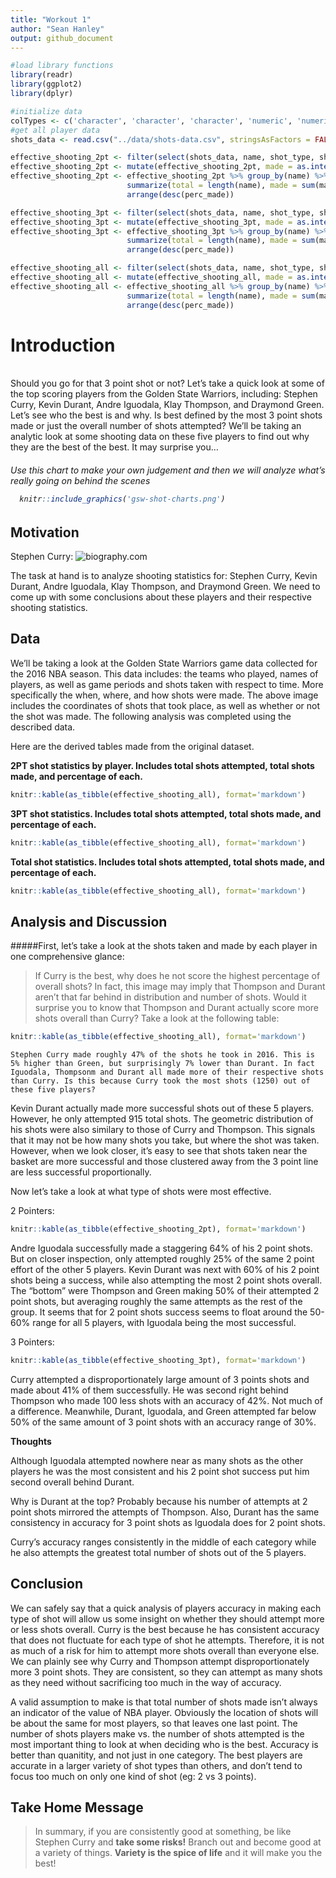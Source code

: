 ```yaml
---
title: "Workout 1"
author: "Sean Hanley"
output: github_document
---
```


```r

#load library functions
library(readr)
library(ggplot2)
library(dplyr)

#initialize data
colTypes <- c('character', 'character', 'character', 'numeric', 'numeric', 'numeric', 'numeric', 'character', 'factor', 'factor', 'numeric', 'character', 'numeric', 'numeric', 'character', 'numeric')
#get all player data
shots_data <- read.csv("../data/shots-data.csv", stringsAsFactors = FALSE, header = TRUE, colClasses = colTypes)

effective_shooting_2pt <- filter(select(shots_data, name, shot_type, shot_made_flag), shot_type == '2PT Field Goal')
effective_shooting_2pt <- mutate(effective_shooting_2pt, made = as.integer(shot_made_flag == 'shot_yes'))
effective_shooting_2pt <- effective_shooting_2pt %>% group_by(name) %>% 
                          summarize(total = length(name), made = sum(made), perc_made = made/total) %>%
                          arrange(desc(perc_made))

effective_shooting_3pt <- filter(select(shots_data, name, shot_type, shot_made_flag), shot_type == '3PT Field Goal')
effective_shooting_3pt <- mutate(effective_shooting_3pt, made = as.integer(shot_made_flag == 'shot_yes'))
effective_shooting_3pt <- effective_shooting_3pt %>% group_by(name) %>% 
                          summarize(total = length(name), made = sum(made), perc_made = made/total) %>%
                          arrange(desc(perc_made))

effective_shooting_all <- filter(select(shots_data, name, shot_type, shot_made_flag))
effective_shooting_all <- mutate(effective_shooting_all, made = as.integer(shot_made_flag == 'shot_yes'))
effective_shooting_all <- effective_shooting_all %>% group_by(name) %>% 
                          summarize(total = length(name), made = sum(made), perc_made = made/total) %>%
                          arrange(desc(perc_made))


```

**Introduction**
=================
<br/>
    Should you go for that 3 point shot or not? Let's take a quick look at some of the top scoring players from the Golden State Warriors, including: Stephen Curry, Kevin Durant, Andre Iguodala, Klay Thompson, and Draymond Green. Let's see who the best is and why. Is best defined by the most 3 point shots made or just the overall number of shots attempted? We'll be taking an analytic look at some shooting data on these five players to find out why they are the best of the best. It may surprise you...

<H6> *Use this chart to make your own judgement and then we will analyze what's really going on behind the scenes*<br />

```r
  knitr::include_graphics('gsw-shot-charts.png')
```


**Motivation**
---------------

Stephen Curry: ![biography.com](https://www.biography.com/.image/ar_1:1%2Cc_fill%2Ccs_srgb%2Cg_face%2Cq_auto:good%2Cw_300/MTM5OTQxMjg1NzA3MzkyMDQw/stephen-curry-gettyimages-538912798_1600jpg.jpg)

The task at hand is to analyze shooting statistics for: Stephen Curry, Kevin Durant, Andre Iguodala, Klay Thompson, and Draymond Green. We need to come up with some conclusions about these players and their respective shooting statistics. 

**Data**
---------------

We'll be taking a look at the Golden State Warriors game data collected for the 2016 NBA season. This data includes: the teams who played, names of players, as well as game periods and shots taken with respect to time. More specifically the when, where, and how shots were made. The above image includes the coordinates of shots that took place, as well as whether or not the shot was made. The following analysis was completed using the described data.




Here are the derived tables made from the original dataset.

**2PT shot statistics by player. Includes total shots attempted, total shots made, and percentage of each.**
```r
knitr::kable(as_tibble(effective_shooting_all), format='markdown')
```



**3PT shot statistics. Includes total shots attempted, total shots made, and percentage of each.**
```r
knitr::kable(as_tibble(effective_shooting_all), format='markdown')
```



**Total shot statistics. Includes total shots attempted, total shots made, and percentage of each.**
```r
knitr::kable(as_tibble(effective_shooting_all), format='markdown')
```







**Analysis and Discussion**
---------------

#####First, let's take a look at the shots taken and made by each player in one comprehensive glance:

>If Curry is the best, why does he not score the highest percentage of overall shots? In fact, this image may imply that Thompson and Durant aren't that far behind in distribution and number of shots. Would it surprise you to know that Thompson and Durant actually score more shots overall than Curry? Take a look at the following table:

```r
knitr::kable(as_tibble(effective_shooting_all), format='markdown')
```


    Stephen Curry made roughly 47% of the shots he took in 2016. This is 5% higher than Green, but surprisingly 7% lower than Durant. In fact Iguodala, Thompsonm and Durant all made more of their respective shots than Curry. Is this because Curry took the most shots (1250) out of these five players?

  Kevin Durant actually made more successful shots out of these 5 players. However, he only attempted 915 total shots. The geometric distribution of his shots were also similary to those of Curry and Thompson. This signals that it may not be how many shots you take, but where the shot was taken. However, when we look closer, it's easy to see that shots taken near the basket are more successful and those clustered away from the 3 point line are less successful proportionally. 


Now let's take a look at what type of shots were most effective.

2 Pointers:

```r
knitr::kable(as_tibble(effective_shooting_2pt), format='markdown')
```

  Andre Iguodala successfully made a staggering 64% of his 2 point shots. But on closer inspection, only attempted roughly 25% of the same 2 point effort of the other 5 players. Kevin Durant was next with 60% of his 2 point shots being a success, while also attempting the most 2 point shots overall. The "bottom" were Thompson and Green making 50% of their attempted 2 point shots, but averaging roughly the same attempts as the rest of the group. It seems that for 2 point shots success seems to float around the 50-60% range for all 5 players, with Iguodala being the most successful.

3 Pointers:

```r
knitr::kable(as_tibble(effective_shooting_3pt), format='markdown')
```

  Curry attempted a disproportionately large amount of 3 points shots and made about 41% of them successfully. He was second right behind Thompson who made 100 less shots with an accuracy of 42%. Not much of a difference. Meanwhile, Durant, Iguodala, and Green attempted far below 50% of the same amount of 3 point shots with an accuracy range of 30%.
  
  
  **Thoughts**
  
  Although Iguodala attempted nowhere near as many shots as the other players he was the most consistent and his 2 point shot success put him second overall behind Durant. 
    
  Why is Durant at the top? Probably because his number of attempts at 2 point shots mirrored the attempts of Thompson. Also, Durant has the same consistency in accuracy for 3 point shots as Iguodala does for 2 point shots.
  
  Curry's accuracy ranges consistently in the middle of each category while he also attempts the greatest total number of shots out of the 5 players.


**Conclusion**
---------------

  We can safely say that a quick analysis of players accuracy in making each type of shot will allow us some insight on whether they should attempt more or less shots overall. Curry is the best because he has consistent accuracy that does not fluctuate for each type of shot he attempts. Therefore, it is not as much of a risk for him to attempt more shots overall than everyone else. We can plainly see why Curry and Thompson attempt disproportionately more 3 point shots. They are consistent, so they can attempt as many shots as they need without sacrificing too much in the way of accuracy.

  A valid assumption to make is that total number of shots made isn't always an indicator of the value of NBA player. Obviously the location of shots will be about the same for most players, so that leaves one last point. The number of shots players make vs. the number of shots attempted is the most important thing to look at when deciding who is the best. Accuracy is better than quanitity, and not just in one category. The best players are accurate in a larger variety of shot types than others, and don't tend to focus too much on only one kind of shot (eg: 2 vs 3 points).

**Take Home Message**
----------------------

>  In summary, if you are consistently good at something, be like Stephen Curry and **take some risks!** Branch out and become good at a variety of things. **Variety is the spice of life** and it will make you the best!




